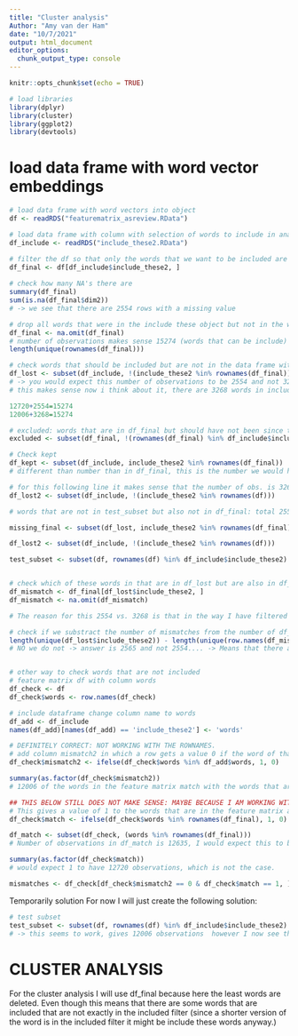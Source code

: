 ```yaml
---
title: "Cluster analysis"
Author: "Amy van der Ham"
date: "10/7/2021"
output: html_document
editor_options: 
  chunk_output_type: console
---
```


```r
knitr::opts_chunk$set(echo = TRUE)
```

```r
# load libraries
library(dplyr)
library(cluster)
library(ggplot2)
library(devtools)
```

# load data frame with word vector embeddings
```r
# load data frame with word vectors into object
df <- readRDS("featurematrix_asreview.RData")

# load data frame with column with selection of words to include in analysis
df_include <- readRDS("include_these2.RData")

# filter the df so that only the words that we want to be included are left
df_final <- df[df_include$include_these2, ] 
           
# check how many NA's there are 
summary(df_final)
sum(is.na(df_final$dim2))
# -> we see that there are 2554 rows with a missing value

# drop all words that were in the include these object but not in the word embedding data frame
df_final <- na.omit(df_final)
# number of observations makes sense 15274 (words that can be include) - 2554 (number of missings (not in the feature matrix of those 15274 include_these words)) = 12720 observations 
length(unique(rownames(df_final)))

# check words that should be included but are not in the data frame with the words embeddings and therefore lost. 
df_lost <- subset(df_include, !(include_these2 %in% rownames(df_final)))
# -> you would expect this number of observations to be 2554 and not 3268....
# this makes sense now i think about it, there are 3268 words in included that are not in df_final. There are 714 words that are not in the included data frame but are part of the df final -> see if I can get an expression that can show me that.  

12720+2554=15274
12006+3268=15274

# excluded: words that are in df_final but should have not been since they are not in the included dataframe 
excluded <- subset(df_final, !(rownames(df_final) %in% df_include$include_these2))

# Check kept
df_kept <- subset(df_include, include_these2 %in% rownames(df_final))
# different than number than in df_final, this is the number we would have wanted in df_final -> see test_subset on how to achieve this desired result. 

# for this following line it makes sense that the number of obs. is 3268
df_lost2 <- subset(df_include, !(include_these2 %in% rownames(df)))

# words that are not in test_subset but also not in df_final: total 2554:

missing_final <- subset(df_lost, include_these2 %in% rownames(df_final))

df_lost2 <- subset(df_include, !(include_these2 %in% rownames(df)))

test_subset <- subset(df, rownames(df) %in% df_include$include_these2)


# check which of these words in that are in df_lost but are also in df_final1 -> so were words that were included in df_final but we did not expect them to because they were not in df_include. 
df_mismatch <- df_final[df_lost$include_these2, ]
df_mismatch <- na.omit(df_mismatch)

# The reason for this 2554 vs. 3268 is that in the way I have filtered right now to create df_final, if the word is "lyric" or "diabete" in df_included and the rowname is "lyrics" or "diabetes" in df than this word will still be included in df_final (even though the word does not match exactly)

# check if we substract the number of mismatches from the number of df_lost if we come to the number of missings that were dropped in df_final 
length(unique(df_lost$include_these2)) - length(unique(row.names(df_mismatch)))
# NO we do not -> answer is 2565 and not 2554.... -> Means that there are still 11 words in df_final that are not df_include which we do not know and therefore also do not know the reason for why they are still included. 


# other way to check words that are not included
# feature matrix df with column words
df_check <- df
df_check$words <- row.names(df_check)

# include dataframe change column name to words
df_add <- df_include
names(df_add)[names(df_add) == 'include_these2'] <- 'words'

# DEFINITELY CORRECT: NOT WORKING WITH THE ROWNAMES.
# add column mismatch2 in which a row gets a value 0 if the word of that row is in the feature matrix data frame but not in the include(add) data frame. 
df_check$mismatch2 <- ifelse(df_check$words %in% df_add$words, 1, 0)

summary(as.factor(df_check$mismatch2))
# 12006 of the words in the feature matrix match with the words that are in the included filter. This means that there are 3268 words left in the included filter that are not in the feature matrix (15274 (number of words that were in the included filter) - 12006 = 3268, this is in line with what we saw earlier on in the df_lost data frame.) 

## THIS BELOW STILL DOES NOT MAKE SENSE: MAYBE BECAUSE I AM WORKING WITH THE ROW NAMES INCORRECTLY? 
# This gives a value of 1 to the words that are in the feature matrix and also in df final
df_check$match <- ifelse(df_check$words %in% rownames(df_final), 1, 0)

df_match <- subset(df_check, (words %in% rownames(df_final)))
# Number of observations in df_match is 12635, I would expect this to be 12720....

summary(as.factor(df_check$match))
# would expect 1 to have 12720 observations, which is not the case. 

mismatches <- df_check[df_check$mismatch2 == 0 & df_check$match == 1, ]
```
Temporarily solution 
For now I will just create the following solution:
```r
# test subset
test_subset <- subset(df, rownames(df) %in% df_include$include_these2)
# -> this seems to work, gives 12006 observations  however I now see that there are still stopwords in this file.... Will check comparison file to see why this is the case and if I can remove them.
```

# CLUSTER ANALYSIS
For the cluster analysis I will use df_final because here the least words are deleted. Even though this means that there are some words that are included that are not exactly in the included filter (since a shorter version of the word is in the included filter it might be include these words anyway.)
